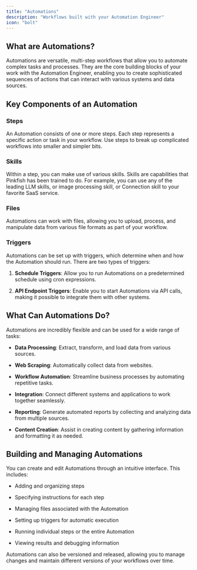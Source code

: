 ```yaml
---
title: "Automations"
description: "Workflows built with your Automation Engineer"
icon: "bolt"
---
```


## What are Automations?

Automations are versatile, multi-step workflows that allow you to automate complex tasks and processes. They are the core building blocks of your work with the Automation Engineer, enabling you to create sophisticated sequences of actions that can interact with various systems and data sources.

## Key Components of an Automation

### Steps

An Automation consists of one or more steps. Each step represents a specific action or task in your workflow. Use steps to break up complicated workflows into smaller and simpler bits.

### Skills

Within a step, you can make use of various skills. Skills are capabilities that Pinkfish has been trained to do. For example, you can use any of the leading LLM skills, or image processing skill, or Connection skill to your favorite SaaS service.

### Files

Automations can work with files, allowing you to upload, process, and manipulate data from various file formats as part of your workflow.

### Triggers

Automations can be set up with triggers, which determine when and how the Automation should run. There are two types of triggers:

1. **Schedule Triggers**: Allow you to run Automations on a predetermined schedule using cron expressions.

2. **API Endpoint Triggers**: Enable you to start Automations via API calls, making it possible to integrate them with other systems.

## What Can Automations Do?

Automations are incredibly flexible and can be used for a wide range of tasks:

* **Data Processing**: Extract, transform, and load data from various sources.

* **Web Scraping**: Automatically collect data from websites.

* **Workflow Automation**: Streamline business processes by automating repetitive tasks.

* **Integration**: Connect different systems and applications to work together seamlessly.

* **Reporting**: Generate automated reports by collecting and analyzing data from multiple sources.

* **Content Creation**: Assist in creating content by gathering information and formatting it as needed.

## Building and Managing Automations

You can create and edit Automations through an intuitive interface. This includes:

* Adding and organizing steps

* Specifying instructions for each step

* Managing files associated with the Automation

* Setting up triggers for automatic execution

* Running individual steps or the entire Automation

* Viewing results and debugging information

Automations can also be versioned and released, allowing you to manage changes and maintain different versions of your workflows over time.